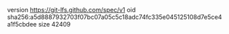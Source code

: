 version https://git-lfs.github.com/spec/v1
oid sha256:a5d8887932703f07bc07a05c5c18adc74fc335e045125108d7e5ce4a1f5cbdee
size 42409
